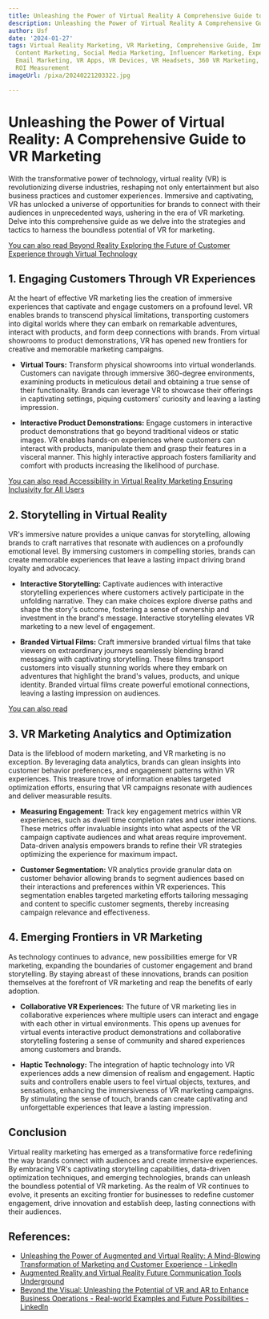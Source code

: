 ```yaml
---
title: Unleashing the Power of Virtual Reality A Comprehensive Guide to VR Marketing
description: Unleashing the Power of Virtual Reality A Comprehensive Guide to VR Marketing
author: Usf
date: '2024-01-27'
tags: Virtual Reality Marketing, VR Marketing, Comprehensive Guide, Immersive Marketing,
  Content Marketing, Social Media Marketing, Influencer Marketing, Experiential Marketing,
  Email Marketing, VR Apps, VR Devices, VR Headsets, 360 VR Marketing, Data Analytics,
  ROI Measurement
imageUrl: /pixa/20240221203322.jpg

---
```

# Unleashing the Power of Virtual Reality: A Comprehensive Guide to VR Marketing

With the  transformative power of technology, virtual reality (VR) is revolutionizing diverse industries,  reshaping not only entertainment  but also business practices and customer experiences. Immersive and captivating, VR has unlocked  a universe of opportunities for brands to connect with their audiences  in unprecedented ways, ushering  in the era of  VR marketing. Delve  into this comprehensive guide as we delve into the strategies and tactics to harness the boundless potential of VR for marketing.

[You can also read Beyond Reality Exploring the  Future of Customer Experience through Virtual Technology](Beyond%20Reality%20Exploring%20the%20Future%20of%20Customer%20Experience%20through%20Virtual%20Technology)


## 1. Engaging Customers Through  VR Experiences

At the heart of effective  VR marketing  lies the creation of immersive experiences that captivate and  engage customers on a profound level. VR enables brands to transcend  physical limitations, transporting customers into digital  worlds where they can embark on remarkable  adventures, interact with products, and form deep  connections with brands. From virtual showrooms to product demonstrations, VR has opened new  frontiers for creative and  memorable  marketing campaigns.

- **Virtual Tours:** Transform physical showrooms into virtual wonderlands. Customers can navigate through immersive 360-degree environments,  examining products in meticulous detail and obtaining a true sense of their functionality. Brands can leverage VR to showcase their offerings in captivating settings, piquing customers' curiosity and leaving a lasting impression.

- **Interactive Product  Demonstrations:** Engage customers in interactive product demonstrations that go beyond traditional videos or static images. VR  enables hands-on experiences where  customers can  interact with products, manipulate them and grasp  their features in a visceral manner. This highly interactive approach fosters familiarity and comfort with products increasing the likelihood of purchase.

[You can also read  Accessibility in Virtual Reality Marketing Ensuring Inclusivity for All Users](Accessibility%20in%20Virtual%20Reality%20Marketing%20Ensuring%20Inclusivity%20for%20All%20Users)


##  2. Storytelling in Virtual Reality

VR's immersive nature provides a  unique canvas for storytelling, allowing brands to craft narratives that resonate with audiences on  a profoundly emotional level. By immersing customers in compelling stories, brands can create memorable experiences that leave  a lasting  impact driving brand  loyalty and advocacy.

- **Interactive  Storytelling:** Captivate audiences with interactive storytelling experiences where customers actively participate in the unfolding  narrative. They can make choices explore diverse paths and shape the story's outcome, fostering a sense  of ownership and investment in  the brand's message. Interactive storytelling elevates VR marketing to a new level of engagement.

-  **Branded  Virtual Films:** Craft immersive branded virtual films that take viewers on extraordinary journeys seamlessly blending brand messaging with captivating storytelling. These films transport customers into visually stunning worlds where they embark on adventures that highlight  the brand's values, products, and unique identity. Branded virtual films create powerful emotional connections, leaving a lasting impression on audiences.

[You can also read ]()


## 3. VR Marketing Analytics and Optimization

Data is the lifeblood of modern marketing, and  VR marketing is no exception. By leveraging data analytics, brands can glean  insights into customer behavior preferences, and engagement patterns within VR experiences.  This treasure trove of information enables targeted optimization efforts, ensuring that VR campaigns resonate with audiences and  deliver measurable results.

-  **Measuring Engagement:** Track key  engagement metrics  within VR experiences, such as dwell time completion rates and user interactions.  These  metrics offer invaluable insights into  what aspects of the VR campaign captivate audiences and  what  areas require improvement. Data-driven analysis empowers brands to refine their VR strategies optimizing the experience for maximum impact.

- **Customer Segmentation:** VR analytics  provide granular  data on customer behavior allowing brands to segment  audiences based on their interactions and preferences within VR experiences. This segmentation enables targeted marketing efforts tailoring messaging and content to specific customer segments, thereby increasing campaign relevance and  effectiveness.

## 4. Emerging Frontiers in VR Marketing

As technology continues to advance, new  possibilities emerge for VR marketing, expanding the boundaries of customer engagement  and brand storytelling. By staying abreast of these innovations, brands can  position themselves at the forefront  of VR marketing and reap the benefits of  early adoption.

- **Collaborative VR Experiences:**  The future of VR marketing  lies  in  collaborative experiences where multiple users can interact and engage with each other  in virtual environments. This opens up avenues for virtual  events interactive product demonstrations and  collaborative storytelling fostering a sense of community and shared experiences among customers and brands.

- **Haptic Technology:** The integration of haptic technology into VR experiences adds a  new dimension of realism and engagement. Haptic suits and controllers enable users to  feel virtual objects, textures, and sensations, enhancing the immersiveness  of  VR marketing  campaigns. By stimulating the sense of touch, brands can create captivating and unforgettable experiences that leave a lasting impression.

## Conclusion

Virtual reality  marketing has emerged as a transformative force redefining the way brands connect with  audiences and create immersive experiences.  By  embracing VR's captivating storytelling capabilities, data-driven optimization techniques,  and emerging  technologies, brands can unleash the boundless potential of VR marketing. As  the realm of VR continues to evolve, it presents an exciting frontier for businesses to redefine customer engagement, drive innovation and establish  deep, lasting connections with their audiences.

## References:
- [Unleashing the Power of Augmented and Virtual Reality: A Mind-Blowing Transformation of Marketing and Customer Experience - LinkedIn](https://www.linkedin.com/pulse/unleashing-power-augmented-virtual-reality-marketing-customer-kesiya)
- [Augmented Reality and Virtual Reality Future Communication Tools Underground](https://utilitiesone.com/augmented-reality-and-virtual-reality-future-communication-tools-underground)
- [Beyond the Visual: Unleashing the Potential of VR and AR to Enhance Business Operations - Real-world Examples and Future Possibilities - LinkedIn](https://www.linkedin.com/pulse/beyond-visual-unleashing-potential-vr-ar-enhance-business)
